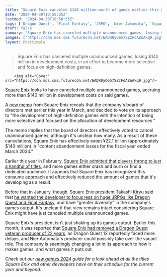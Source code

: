 ```yaml
---
title: "Square Enix canceled $140 million-worth of games earlier this year as it looks to be 'more selective'"
date: "2024-04-30T10:58:35Z"
lastmod: "2024-04-30T10:58:35Z"
tags: ['Dragon Quest', 'Final Fantasy', 'JRPG', 'Nier Automata', 'Square Enix']
draft: false
summary: "Square Enix has canceled multiple unannounced games, losing $140 million in development costs, in an effort to become more selective and focus on high-definition games."
images: ["https://cdn.mos.cms.futurecdn.net/EADR8yQe57SZzFdAZnAkq9.jpg"]
layout: PostSimple
---
```

> Square Enix has canceled multiple unannounced games, losing $140 million in development costs, in an effort to become more selective and focus on high-definition games.


        <img alt="Cover" src="https://cdn.mos.cms.futurecdn.net/EADR8yQe57SZzFdAZnAkq9.jpg"/>
        
[Square Enix](https://www.gamesradar.com/tag/square_enix/) looks to have canceled multiple unannounced games, accruing more than $140 million in development costs on said games.

A [new memo](https://www.hd.square-enix.com/eng/ir/pdf/20240430_01_en.pdf) from Square Enix reveals that the company's board of directors met earlier this year in March, and decided to vote on its approach to "the development of high-definition games with the intention of being more selective and focused on the allocation of development resources."

The memo implies that the board of directors effectively voted to cancel unannounced games, although it's unclear how many. As a result of these cancelations, Square Enix has effectively eaten ¥22.1 billion (approximately $140 million) in "content abandonment losses for the fiscal year ended March 2024."

Earlier this year in February, [Square Enix admitted that players throng to just a handful of titles](https://www.gamesradar.com/square-enix-says-more-and-more-games-either-crash-and-burn-or-find-big-success-as-players-throng-to-a-handful-of-major-titles/), and more games either crash and burn or find a dedicated audience. It appears that Square Enix has recognized this consume approach and effectively reduced the amount of games that it's developing as a result.

Before that in January, though, Square Enix president Takashi Kiryu said that [he wanted the developer to focus less on huge JRPGs like Dragon Quest and Final Fantasy](https://www.gamesradar.com/square-enix-president-wants-to-rely-less-on-jrpgs-like-final-fantasy-and-dragon-quest-and-have-greater-diversity-in-the-companys-game-lineup/), and have "greater diversity" in the company's games output. It's unclear if that view remains intact considering Square Enix might have just canceled multiple unannounced games.

Square Enix's president isn't just shaking up its games output. Earlier this month, it was reported that [Square Enix had removed a Dragon Quest veteran producer of 22 years](https://www.gamesradar.com/square-enix-reportedly-shakes-up-one-of-its-most-underrated-jrpg-series-by-removing-a-dragon-quest-veteran-of-22-years-with-nier-automatas-producer-tipped-to-take-over/), as Dragon Quest 12 reportedly faced more delays, and Nier Automata's producer could possibly take over the vacant role. The company is seemingly changing a lot in its approach to how it makes games, and what games it puts out.

*Check out our *[<em>new games 2024</em>](https://www.gamesradar.com/video-game-release-dates/)* guide for a look ahead at all the titles Square Enix and other developers have on their schedule for the current year and beyond.*
        